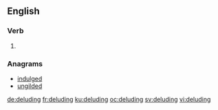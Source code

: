 ==English==

===Verb===
{{head|en|present participle}}

# {{present participle of|delude|lang=en}}

===Anagrams===
* [[indulged#English|indulged]]
* [[ungilded#English|ungilded]]

[[de:deluding]]
[[fr:deluding]]
[[ku:deluding]]
[[oc:deluding]]
[[sv:deluding]]
[[vi:deluding]]